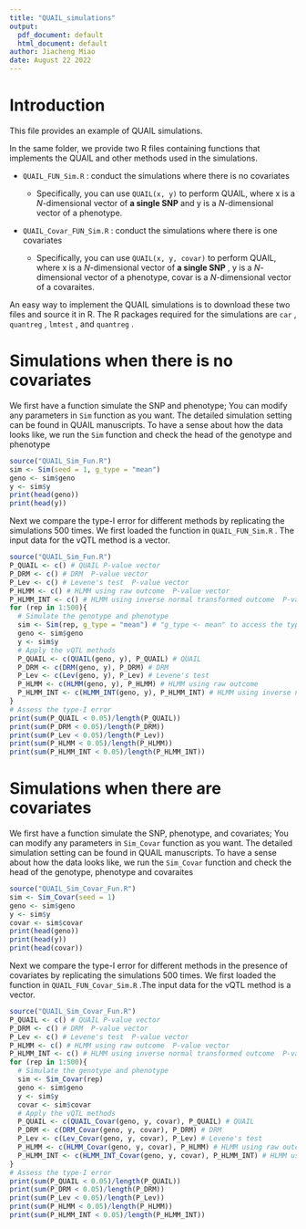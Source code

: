 ```yaml
---
title: "QUAIL_simulations"
output:
  pdf_document: default
  html_document: default
author: Jiacheng Miao
date: August 22 2022
---
```


# Introduction

This file provides an example of QUAIL simulations.

In the same folder, we provide two R files containing functions that implements the QUAIL and other methods used in the simulations.

-   `QUAIL_FUN_Sim.R` : conduct the simulations where there is no covariates

    -   Specifically, you can use `QUAIL(x, y)` to perform QUAIL, where x is a $N$-dimensional vector of **a single SNP** and y is a $N$-dimensional vector of a phenotype.

-   `QUAIL_Covar_FUN_Sim.R` : conduct the simulations where there is one covariates

    -   Specifically, you can use `QUAIL(x, y, covar)` to perform QUAIL, where x is a $N$-dimensional vector of **a single SNP** , y is a $N$-dimensional vector of a phenotype, covar is a $N$-dimensional vector of a covaraites.

An easy way to implement the QUAIL simulations is to download these two files and source it in R. The R packages required for the simulations are `car` , `quantreg` , `lmtest` , and `quantreg` .

# Simulations when there is no covariates

We first have a function simulate the SNP and phenotype; You can modify any parameters in `Sim` function as you want. The detailed simulation setting can be found in QUAIL manuscripts. To have a sense about how the data looks like, we run the `Sim` function and check the head of the genotype and phenotype

```r
source("QUAIL_Sim_Fun.R")
sim <- Sim(seed = 1, g_type = "mean")
geno <- sim$geno
y <- sim$y
print(head(geno))
print(head(y))
```

Next we compare the type-I error for different methods by replicating the simulations 500 times. We first loaded the function in `QUAIL_FUN_Sim.R` . The input data for the vQTL method is a vector.

```r
source("QUAIL_Sim_Fun.R")
P_QUAIL <- c() # QUAIL P-value vector
P_DRM <- c() # DRM  P-value vector
P_Lev <- c() # Levene's test  P-value vector
P_HLMM <- c() # HLMM using raw outcome  P-value vector
P_HLMM_INT <- c() # HLMM using inverse normal transformed outcome  P-value vector
for (rep in 1:500){
  # Simulate the genotype and phenotype
  sim <- Sim(rep, g_type = "mean") # "g_type <- mean" to access the type-I error for different vQTL method
  geno <- sim$geno
  y <- sim$y
  # Apply the vQTL methods
  P_QUAIL <- c(QUAIL(geno, y), P_QUAIL) # QUAIL
  P_DRM <- c(DRM(geno, y), P_DRM) # DRM
  P_Lev <- c(Lev(geno, y), P_Lev) # Levene's test
  P_HLMM <- c(HLMM(geno, y), P_HLMM) # HLMM using raw outcome
  P_HLMM_INT <- c(HLMM_INT(geno, y), P_HLMM_INT) # HLMM using inverse normal transformed outcome
}
# Assess the type-I error
print(sum(P_QUAIL < 0.05)/length(P_QUAIL))
print(sum(P_DRM < 0.05)/length(P_DRM))
print(sum(P_Lev < 0.05)/length(P_Lev))
print(sum(P_HLMM < 0.05)/length(P_HLMM))
print(sum(P_HLMM_INT < 0.05)/length(P_HLMM_INT))
```

# Simulations when there are covariates

We first have a function simulate the SNP, phenotype, and covariates; You can modify any parameters in `Sim_Covar` function as you want. The detailed simulation setting can be found in QUAIL manuscripts. To have a sense about how the data looks like, we run the `Sim_Covar` function and check the head of the genotype, phenotype and covaraites

```r
source("QUAIL_Sim_Covar_Fun.R")
sim <- Sim_Covar(seed = 1)
geno <- sim$geno
y <- sim$y
covar <- sim$covar
print(head(geno))
print(head(y))
print(head(covar))
```

Next we compare the type-I error for different methods in the presence of covariates by replicating the simulations 500 times. We first loaded the function in `QUAIL_FUN_Covar_Sim.R` .The input data for the vQTL method is a vector.

```r
source("QUAIL_Sim_Covar_Fun.R")
P_QUAIL <- c() # QUAIL P-value vector
P_DRM <- c() # DRM  P-value vector
P_Lev <- c() # Levene's test  P-value vector
P_HLMM <- c() # HLMM using raw outcome  P-value vector
P_HLMM_INT <- c() # HLMM using inverse normal transformed outcome  P-value vector
for (rep in 1:500){
  # Simulate the genotype and phenotype
  sim <- Sim_Covar(rep)
  geno <- sim$geno
  y <- sim$y
  covar <- sim$covar
  # Apply the vQTL methods
  P_QUAIL <- c(QUAIL_Covar(geno, y, covar), P_QUAIL) # QUAIL
  P_DRM <- c(DRM_Covar(geno, y, covar), P_DRM) # DRM
  P_Lev <- c(Lev_Covar(geno, y, covar), P_Lev) # Levene's test
  P_HLMM <- c(HLMM_Covar(geno, y, covar), P_HLMM) # HLMM using raw outcome
  P_HLMM_INT <- c(HLMM_INT_Covar(geno, y, covar), P_HLMM_INT) # HLMM using inverse normal transformed outcome
}
# Assess the type-I error
print(sum(P_QUAIL < 0.05)/length(P_QUAIL))
print(sum(P_DRM < 0.05)/length(P_DRM))
print(sum(P_Lev < 0.05)/length(P_Lev))
print(sum(P_HLMM < 0.05)/length(P_HLMM))
print(sum(P_HLMM_INT < 0.05)/length(P_HLMM_INT))
```
